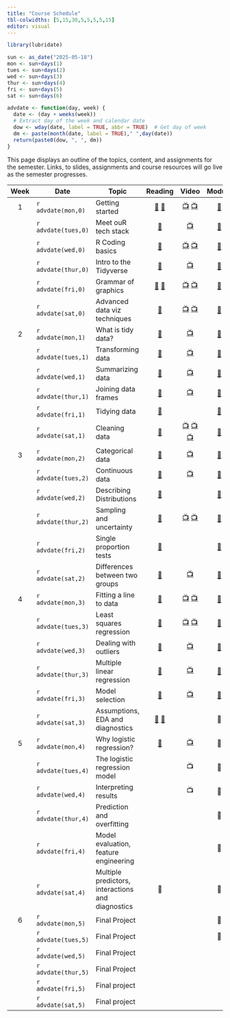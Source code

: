 ```yaml
---
title: "Course Schedule"
tbl-colwidths: [5,15,30,5,5,5,5,15]
editor: visual
---
```


```r
library(lubridate)

sun <- as_date("2025-05-18")
mon <- sun+days(1)
tues <- sun+days(2)
wed <- sun+days(3)
thur <- sun+days(4)
fri <- sun+days(5)
sat <- sun+days(6)

advdate <- function(day, week) {
  date <- (day + weeks(week))
  # Extract day of the week and calendar date
  dow <- wday(date, label = TRUE, abbr = TRUE)  # Get day of week
  dm <- paste(month(date, label = TRUE)," ",day(date))
  return(paste0(dow, ", ", dm))
}
```

This page displays an outline of the topics, content, and assignments
for the semester. Links, to slides, assignments and course resources
will go live as the semester progresses.

::: column-screen-inset-right
| Week | Date | Topic | Reading | Video | Module | Assignment | Due Date |
|:-------:|---------|---------|:-------:|:-------:|:-------:|:-------:|:-------:|
| 1 | `r advdate(mon,0)` | Getting started | [📖](https://rstudio-education.github.io/hopr/starting.html "hopwr, Appendix A and B") [📖](https://quarto.org/docs/get-started/hello/rstudio.html "Hello, Quarto") | [📺](https://youtu.be/eimM6pNkYjE "R & RStudio") [📺](https://youtu.be/6QN9ZYURDFg "Getting Started with Quarto") | [📒](/modules/module-1.1.qmd "Getting Started") |  |  |
|  | `r advdate(tues,0)` | Meet ouR tech stack | [📖](https://www.markdownguide.org/getting-started/ "Markdown Guide") | [📺](https://youtu.be/bTVIMt3XllM?si=krDEL4lvyT-T5DZc "Markdown Crash Course") | [📒](modules/module-1.2.qmd "Meet ouR Tech Stack") |  |  |
|  | `r advdate(wed,0)` | R Coding basics | [📖](https://rstudio-education.github.io/hopr/basics.html "hopwr, ch. 2") | [📺](https://www.youtube.com/watch?v=hvFBDmT4bdY "Using Functions and Objects in R") [📺](https://youtu.be/9f2g7RN5N0I?si=WMsaGlhFC7Fx-ZNy "Explore the Data Frame") | [📒](modules/module-1.3.qmd "R Coding Basics") | 📘 | `r advdate(wed,0)` |
|  | `r advdate(thur,0)` | Intro to the Tidyverse | [📖](https://r4ds.hadley.nz/intro "rd4s, intro") | [📺](https://youtu.be/izFssYRsLZs?si=b6Oy4atpRrkfEKzB "Hadley Wickham on code maintenance") | [📒](modules/module-1.4.qmd "Reading Data into R") |  |  |
|  | `r advdate(fri,0)` | Grammar of graphics | [📖](https://r4ds.hadley.nz/data-import "r4ds, chap. 7") [📖](https://r4ds.hadley.nz/data-visualize.html "r4ds, 2") | [📺](https://youtu.be/QG1oDJPoIio "Make a bar chart") [📺](https://youtu.be/-1YhCql-gMo "Make a histogram") | [📒](modules/module-1.5.qmd "Grammar of Graphics") |  |  |
|  | `r advdate(sat,0)` | Advanced data viz techniques | [📖](https://r4ds.hadley.nz/layers "r4ds, 9.1-9.4") | [📺](https://youtu.be/PnmQ2MFQpIc "Make a line chart") [📺](https://youtu.be/FiosjUVyfLM "Make a scatterplot") | [📒](modules/module-1.6.qmd "Advanced Data Viz Techniques") | 📘 [🧮](assignments/coding-assignment-1.qmd "Coding assignment 1") | `r advdate(sun,1)` |
| 2 | `r advdate(mon,1)` | What is tidy data? | [📖](https://r4ds.hadley.nz/data-tidy#sec-tidy-data "r4ds, chap. 5.2") | [📺](https://www.youtube.com/watch?v=oQuupzfX9OQ "Principles of Tidy Data") | [📒](modules/module-2.1.qmd "What is Tidy Data?") |  |  |
|  | `r advdate(tues,1)` | Transforming data | [📖](https://r4ds.hadley.nz/data-transform "rd4s, chap. 3.1-3.4") | [📺](https://youtu.be/ScQD47eJeAE?si=Rc6epCTKhQVtkCjS "Transforming data w/ dplyr verbs") | [📒](modules/module-2.2.qmd "Transforming Data") |  |  |
|  | `r advdate(wed,1)` | Summarizing data | [📖](https://r4ds.hadley.nz/data-transform#groups "r4ds, chap. 3.5") | [📺](https://youtu.be/mgBwVzMV-v8?si=4KP-qyDyssI92iFe "Grouping and summarizing data") | [📒](modules/module-2.3.qmd "Summarizing Data") | 📘 | `r advdate(wed,1)` |
|  | `r advdate(thur,1)` | Joining data frames | [📖](https://r4ds.hadley.nz/joins.html "r4ds, chap. 19") | [📺](https://youtu.be/wNF3ZPneHWw?si=TyiXrsAxgbdrztD4 "Merge data frames with left_join()") | [📒](modules/module-2.4.qmd "Joining Data Frames") |  |  |
|  | `r advdate(fri,1)` | Tidying data | [📖](https://r4ds.hadley.nz/data-tidy "r4ds, chap. 5.3-5.5") |  | [📒](modules/module-2.5.qmd "Tidying Data") |  |  |
|  | `r advdate(sat,1)` | Cleaning data | [📖](https://link.springer.com/article/10.1057/palgrave.ap.5500151 "Norris") | [📺](https://youtu.be/ZwJsSjJRuMU "Reading Data into R with read_csv()") [📺](https://youtu.be/u4AXi8A1Bqo?si=OVnjerTuxm6bYIKb "Reshaping Data in R") [📺](https://youtu.be/xa0tYCfHHTI?si=1YII-L90IY05UZ70 "Cleaning Data in R") | [📒](modules/module-2.6.qmd "Cleaning Data") | 📘 [🧮](assignments/coding-assignment-2.qmd "Coding assingment 2") | `r advdate(sun,2)` |
| 3 | `r advdate(mon,2)` | Categorical data | [📖](https://openintro-ims.netlify.app/explore-categorical "IMS, chap. 4") | [📺](https://youtu.be/7NhNeADL8fA?si=InH8FFc1BIVT0ktM "Exploring Categorical Data") | [📒](modules/module-3.1.qmd "Categorical Data") |  |  |
|  | `r advdate(tues,2)` | Continuous data | [📖](https://openintro-ims.netlify.app/explore-numerical "IMS, chap. 5.1 - 5.3") | [📺](https://youtu.be/Xm0PPtci3JE?si=MocqDt05YqllA9k5 "Exploring Numerical Data") | [📒](modules/module-3.2.qmd "Continuous Data") |  |  |
|  | `r advdate(wed,2)` | Describing Distributions | [📖](https://openintro-ims.netlify.app/explore-numerical#sec-variance-sd "IMS, chap. 5.4 - 5.5") |  | [📒](modules/module-3.3.qmd "Describing Distributions") | 📘 | `r advdate(wed,2)` |
|  | `r advdate(thur,2)` | Sampling and uncertainty | [📖](https://openintro-ims.netlify.app/foundations-bootstrapping "IMS, chap. 12") | [📺](https://www.youtube.com/watch?v=5q2ac412hv4 "The Right and Wrong Way to Interpret a CI") [📺](https://youtu.be/Xz0x-8-cgaQ?si=v_YCi-dU5YBdcb99 "Bootstrapping Main Ideas") | [📒](modules/module-3.4.qmd "Sampling and uncertainty") |  |  |
|  | `r advdate(fri,2)` | Single proportion tests | [📖](https://openintro-ims.netlify.app/inference-one-prop "IMS, chap. 16") |  | [📒](modules/module-3.5.qmd "Single Proportion Tests") |  |  |
|  | `r advdate(sat,2)` | Differences between two groups | [📖](https://openintro-ims.netlify.app/foundations-randomization "IMS, chap. 11") | [📺](https://www.youtube.com/watch?v=2pHhjx9hyM4 "Using Randomization to Analyze Gender Discrimination") | [📒](modules/module-3.6.qmd "Differences Between Two Groups") | 📘 [🧮](assignments/coding-assignment-3.qmd "Coding assingment 3") | `r advdate(sun,3)` |
| 4 | `r advdate(mon,3)` | Fitting a line to data | [📖](https://openintro-ims.netlify.app/model-slr#sec-fit-line-res-cor "IMS, chap. 7.1") | [📺](https://youtu.be/dLc-lfEEYss?si=-Zelb-HBAP-MPvnF "Linear Regression with One Variable, Part 1") [📺](https://youtu.be/KWULpBYzIYk?si=z_-wmdYlyrdpN4ys "Linear Regression with One Variable, Part 2") | [📒](modules/module-4.1.qmd "Fitting a Line to Data") |  |  |
|  | `r advdate(tues,3)` | Least squares regression | [📖](openintro-ims.netlify.app/model-slr#sec-least-squares-regression "IMS, chap. 7.2") | [📺](https://youtu.be/CFN5zHzEuGY?si=uX_MFAbbSIzXMYQJ "Cost Function") [📺](https://youtu.be/peNRqkfukYY?si=UtakmQc9KLaQj7UH "Cost Function Intuition") | [📒](modules/module-4.2 "Least Squares Regression") |  |  |
|  | `r advdate(wed,3)` | Dealing with outliers | [📖](https://openintro-ims.netlify.app/model-slr#sec-outliers-in-regression "IMS, chap. 7.3") | [📺](https://youtu.be/OYwq0MlY11g?si=YV1JVOTqTLUJgk0U "What Should You Do With Outliers?") | [📒](modules/module-4.3.qmd "Dealing with Outliers") | 📘 | `r advdate(wed,3)` |
|  | `r advdate(thur,3)` | Multiple linear regression | [📖](https://openintro-ims.netlify.app/model-mlr "IMS, chap. 8.1 and 8.2") | [📺](https://youtu.be/jXg0vU0y1ak?si=rhQ9uWhuhVqnI-Ox "Linear Regression with Multiple Variables") | [📒](modules/module-4.4.qmd "Multiple Linear Regression") |  |  |
|  | `r advdate(fri,3)` | Model selection | [📖](https://openintro-ims.netlify.app/model-mlr#sec-model-selection "IMS, chap. 8.4") | [📺](https://youtu.be/4pgaVtVBVjk?si=Wq93tjXuVj42s4Yf "Principles of Model Selection") | [📒](modules/module-4.5.qmd "Model Selection") |  |  |
|  | `r advdate(sat,3)` | Assumptions, EDA and diagnostics | [📖](https://openintro-ims.netlify.app/explore-numerical#sec-transforming-data "IMS, chap. 5.7") [📖](https://openintro-ims.netlify.app/inf-model-slr#sec-tech-cond-linmod "IMS, chap. 24.6") |  | 📒 | 📘 🧮 | `r advdate(sun,4)` |
| 5 | `r advdate(mon,4)` | Why logistic regression? | [📖](https://openintro-ims.netlify.app/model-logistic "IMS, chap. 9") | [📺](https://youtu.be/xuTiAW0OR40?si=sUoIr5pzHwHEpazO) | 📒 |  |  |
|  | `r advdate(tues,4)` | The logistic regression model |  | 📺 | 📒 |  |  |
|  | `r advdate(wed,4)` | Interpreting results |  | 📺 | 📒 | 📘 | `r advdate(wed,4)` |
|  | `r advdate(thur,4)` | Prediction and overfitting |  |  | 📒 |  |  |
|  | `r advdate(fri,4)` | Model evaluation, feature engineering |  |  | 📒 |  |  |
|  | `r advdate(sat,4)` | Multiple predictors, interactions and diagnostics | 📖 |  | 📒 | 📘 🧮 | `r advdate(sun,5)` |
| 6 | `r advdate(mon,5)` | Final Project |  |  | 📒 | [✍️](project/project-assignment-1.qmd "Project assignment 1") | `r advdate(mon,5)` |
|  | `r advdate(tues,5)` | Final Project |  |  | 📒 |  |  |
|  | `r advdate(wed,5)` | Final Project |  |  |  | [✍️](project/project-assignment-2.qmd "Project assignment 2") | `r advdate(wed,5)` |
|  | `r advdate(thur,5)` | Final Project |  |  |  |  |  |
|  | `r advdate(fri,5)` | Final project |  |  |  |  |  |
|  | `r advdate(sat,5)` | Final project |  |  |  | [✍️](project/project-assignment-3.qmd "Project assignment 3") | `r advdate(sat,5)` |
:::
